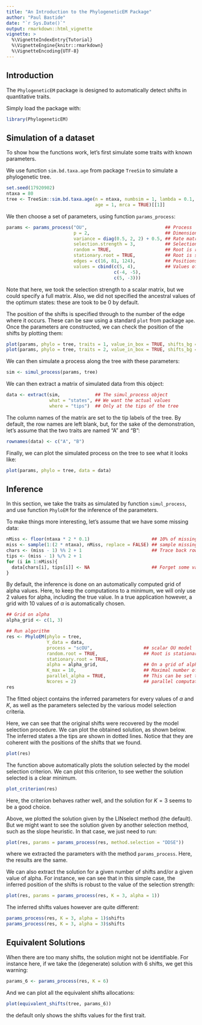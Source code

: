 ```yaml
---
title: "An Introduction to the PhylogeneticEM Package"
author: "Paul Bastide"
date: "`r Sys.Date()`"
output: rmarkdown::html_vignette
vignette: >
  %\VignetteIndexEntry{Tutorial}
  %\VignetteEngine{knitr::rmarkdown}
  %\VignetteEncoding{UTF-8}
---
```


## Introduction

The `PhylogeneticEM` package is designed to automatically detect shifts in quantitative traits.

Simply load the package with:
```r
library(PhylogeneticEM)
```

## Simulation of a dataset

To show how the functions work, let's first simulate some traits with known parameters.

We use function `sim.bd.taxa.age` from package `TreeSim` to simulate a phylogenetic tree.

```r
set.seed(17920902)
ntaxa = 80
tree <- TreeSim::sim.bd.taxa.age(n = ntaxa, numbsim = 1, lambda = 0.1, mu = 0,
                                 age = 1, mrca = TRUE)[[1]]
```

We then choose a set of parameters, using function `params_process`:

```r
params <- params_process("OU",                             ## Process
                         p = 2,                            ## Dimension
                         variance = diag(0.5, 2, 2) + 0.5, ## Rate matrix
                         selection.strength = 3,           ## Selection Strength
                         random = TRUE,                    ## Root is random
                         stationary.root = TRUE,           ## Root is stationary
                         edges = c(16, 81, 124),           ## Positions of the shifts
                         values = cbind(c(5, 4),           ## Values of the shifts
                                        c(-4, -5),
                                        c(5, -3)))
```

Note that here, we took the selection strength to a scalar matrix, but we could specify a full matrix. Also, we did not specified the ancestral values of the optimum states: these are took to be $0$ by default.

The position of the shifts is specified through to the number of the edge where it occurs. These can be saw using a standard `plot` from package `ape`. Once the parameters are constructed, we can check the position of the shifts by plotting them:

```r
plot(params, phylo = tree, traits = 1, value_in_box = TRUE, shifts_bg = "white")
plot(params, phylo = tree, traits = 2, value_in_box = TRUE, shifts_bg = "white")
```

We can then simulate a process along the tree with these parameters:

```r
sim <- simul_process(params, tree)
```

We can then extract a matrix of simulated data from this object:
```r
data <- extract(sim,             ## The simul_process object
                what = "states", ## We want the actual values
                where = "tips")  ## Only at the tips of the tree
```

The column names of the matrix are set to the tip labels of the tree. By default, the row names are left blank, but, for the sake of the demonstration, let's assume that the two traits are named "A" and "B":

```r
rownames(data) <- c("A", "B")
```

Finally, we can plot the simulated process on the tree to see what it looks like:

```r
plot(params, phylo = tree, data = data)
```

## Inference

In this section, we take the traits as simulated by function `simul_process`, and use function `PhyloEM` for the inference of the parameters.

To make things more interesting, let's assume that we have some missing data:
```r
nMiss <- floor(ntaxa * 2 * 0.1)                       ## 10% of missing data
miss <- sample(1:(2 * ntaxa), nMiss, replace = FALSE) ## sample missing randomly
chars <- (miss - 1) %% 2 + 1                          ## Trace back rows and columns
tips <- (miss - 1) %/% 2 + 1
for (i in 1:nMiss){
  data[chars[i], tips[i]] <- NA                       ## Forget some values
}
```

By default, the inference is done on an automatically computed grid of alpha values. Here, to keep the computations to a minimum, we will only use $2$ values for alpha, including the true value. In a true application however, a grid with $10$ values of $\alpha$ is automatically chosen.

```r
## Grid on alpha
alpha_grid <- c(1, 3)

## Run algorithm
res <- PhyloEM(phylo = tree,
               Y_data = data,
               process = "scOU",                   ## scalar OU model
               random.root = TRUE,                 ## Root is stationary (true model)
               stationary.root = TRUE,
               alpha = alpha_grid,                 ## On a grid of alpha
               K_max = 10,                         ## Maximal number of shifts
               parallel_alpha = TRUE,              ## This can be set to TRUE for
               Ncores = 2)                         ## parallel computations
res
```

The fitted object contains the inferred parameters for every values of $\alpha$ and $K$, as well as the parameters selected by the various model selection criteria.

Here, we can see that the original shifts were recovered by the model selection procedure. We can plot the obtained solution, as shown below. The inferred states a the tips are shown in dotted lines. Notice that they are coherent with the positions of the shifts that we found.
```r
plot(res)
```

The function above automatically plots the solution selected by the model selection criterion.
We can plot this criterion, to see wether the solution selected is a clear minimum.

```r
plot_criterion(res)
```

Here, the criterion behaves rather well, and the solution for $K=3$ seems to be a good choice.

Above, we plotted the solution given by the LINselect method (the default). But we might want to see the solution given by another selection method, such as the slope heuristic. In that case, we just need to run:
```r
plot(res, params = params_process(res, method.selection = "DDSE"))
```

where we extracted the parameters with the method `params_process`. Here, the results are the same.

We can also extract the solution for a given number of shifts and/or a given value of alpha. For instance, we can see that in this simple case, the inferred position of the shifts is robust to the value of the selection strength:
```r
plot(res, params = params_process(res, K = 3, alpha = 1))
```

The inferred shifts values however are quite different:
```r
params_process(res, K = 3, alpha = 1)$shifts
params_process(res, K = 3, alpha = 3)$shifts
```

## Equivalent Solutions

When there are too many shifts, the solution might not be identifiable. For instance here, if we take the (degenerate) solution with $6$ shifts, we get this warning:
```r
params_6 <- params_process(res, K = 6)
```

And we can plot all the equivalent shifts allocations:
```r
plot(equivalent_shifts(tree, params_6))
```

the default only shows the shifts values for the first trait.

<!-- Vignettes are long form documentation commonly included in packages. Because they are part of the distribution of the package, they need to be as compact as possible. The `html_vignette` output type provides a custom style sheet (and tweaks some options) to ensure that the resulting html is as small as possible. The `html_vignette` format: -->

<!-- - Never uses retina figures -->
<!-- - Has a smaller default figure size -->
<!-- - Uses a custom CSS stylesheet instead of the default Twitter Bootstrap style -->

<!-- ## Vignette Info -->

<!-- Note the various macros within the `vignette` section of the metadata block above. These are required in order to instruct R how to build the vignette. Note that you should change the `title` field and the `\VignetteIndexEntry` to match the title of your vignette. -->

<!-- ## Styles -->

<!-- The `html_vignette` template includes a basic CSS theme. To override this theme you can specify your own CSS in the document metadata as follows: -->

<!--     output:  -->
<!--       rmarkdown::html_vignette: -->
<!--         css: mystyles.css -->

<!-- ## Figures -->

<!-- The figure sizes have been customised so that you can easily put two images side-by-side.  -->

<!-- ```{r, fig.show='hold'} -->
<!-- plot(1:10) -->
<!-- plot(10:1) -->
<!-- ``` -->

<!-- You can enable figure captions by `fig_caption: yes` in YAML: -->

<!--     output: -->
<!--       rmarkdown::html_vignette: -->
<!--         fig_caption: yes -->

<!-- Then you can use the chunk option `fig.cap = "Your figure caption."` in **knitr**. -->

<!-- ## More Examples -->

<!-- You can write math expressions, e.g. $Y = X\beta + \epsilon$, footnotes^[A footnote here.], and tables, e.g. using `knitr::kable()`. -->

<!-- ```{r, echo=FALSE, results='asis'} -->
<!-- knitr::kable(head(mtcars, 10)) -->
<!-- ``` -->

<!-- Also a quote using `>`: -->

<!-- > "He who gives up [code] safety for [code] speed deserves neither." -->
<!-- ([via](https://twitter.com/hadleywickham/status/504368538874703872)) -->
